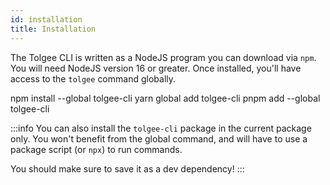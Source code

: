```yaml
---
id: installation
title: Installation
---
```



<Experimental/>

The Tolgee CLI is written as a NodeJS program you can download via `npm`. You will need NodeJS version 16 or greater.
Once installed, you'll have access to the `tolgee` command globally.

<Tabs>
  <TabItem value="npm" label="NPM" default>
    <CodeBlock language="bash">
      npm install --global tolgee-cli
    </CodeBlock>
  </TabItem>
  <TabItem value="yarn" label="Yarn">
    <CodeBlock language="bash">
      yarn global add tolgee-cli
    </CodeBlock>
  </TabItem>
  <TabItem value="pnpm" label="pnpm">
    <CodeBlock language="bash">
      pnpm add --global tolgee-cli
    </CodeBlock>
  </TabItem>
</Tabs>

:::info
You can also install the `tolgee-cli` package in the current package only. You won't benefit from the global command,
and will have to use a package script (or `npx`) to run commands.

You should make sure to save it as a dev dependency!
:::
